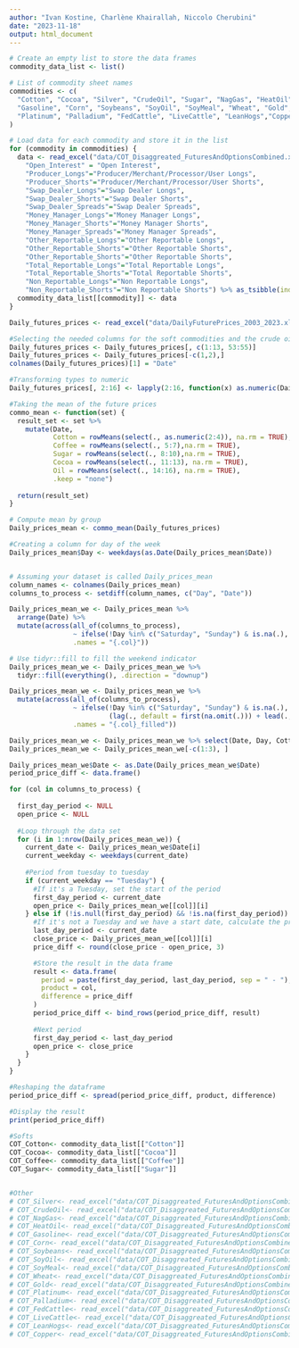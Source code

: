 ```yaml
---
author: "Ivan Kostine, Charlène Khairallah, Niccolo Cherubini"
date: "2023-11-18"
output: html_document
---
```


```r
# Create an empty list to store the data frames
commodity_data_list <- list()

# List of commodity sheet names
commodities <- c(
  "Cotton", "Cocoa", "Silver", "CrudeOil", "Sugar", "NagGas", "HeatOil",
  "Gasoline", "Corn", "Soybeans", "SoyOil", "SoyMeal", "Wheat", "Gold",
  "Platinum", "Palladium", "FedCattle", "LiveCattle", "LeanHogs","Copper", "Coffee"
)

# Load data for each commodity and store it in the list
for (commodity in commodities) {
  data <- read_excel("data/COT_Disaggreated_FuturesAndOptionsCombined.xlsx", sheet = commodity) %>% rename(
    "Open_Interest" = "Open Interest",
    "Producer_Longs"="Producer/Merchant/Processor/User Longs",
    "Producer_Shorts"="Producer/Merchant/Processor/User Shorts",
    "Swap_Dealer_Longs"="Swap Dealer Longs",
    "Swap_Dealer_Shorts"="Swap Dealer Shorts",
    "Swap_Dealer_Spreads"="Swap Dealer Spreads",
    "Money_Manager_Longs"="Money Manager Longs",
    "Money_Manager_Shorts"="Money Manager Shorts",
    "Money_Manager_Spreads"="Money Manager Spreads",
    "Other_Reportable_Longs"="Other Reportable Longs",
    "Other_Reportable_Shorts"="Other Reportable Shorts",
    "Other_Reportable_Shorts"="Other Reportable Shorts",
    "Total_Reportable_Longs"="Total Reportable Longs",
    "Total_Reportable_Shorts"="Total Reportable Shorts",
    "Non_Reportable_Longs"="Non Reportable Longs",
    "Non_Reportable_Shorts"="Non Reportable Shorts") %>% as_tsibble(index = Date, regular = FALSE)
  commodity_data_list[[commodity]] <- data
}


```

```r
Daily_futures_prices <- read_excel("data/DailyFuturePrices_2003_2023.xlsx", sheet="Original")

#Selecting the needed columns for the soft commodities and the crude oil
Daily_futures_prices <- Daily_futures_prices[, c(1:13, 53:55)]
Daily_futures_prices <- Daily_futures_prices[-c(1,2),]
colnames(Daily_futures_prices)[1] = "Date"

#Transforming types to numeric
Daily_futures_prices[, 2:16] <- lapply(2:16, function(x) as.numeric(Daily_futures_prices[[x]]))

#Taking the mean of the future prices
commo_mean <- function(set) {
  result_set <- set %>% 
    mutate(Date,
           Cotton = rowMeans(select(., as.numeric(2:4)), na.rm = TRUE),
           Coffee = rowMeans(select(., 5:7),na.rm = TRUE),
           Sugar = rowMeans(select(., 8:10),na.rm = TRUE),
           Cocoa = rowMeans(select(., 11:13), na.rm = TRUE),
           Oil = rowMeans(select(., 14:16), na.rm = TRUE),
           .keep = "none")
  
  return(result_set)
}

# Compute mean by group
Daily_prices_mean <- commo_mean(Daily_futures_prices)

#Creating a column for day of the week
Daily_prices_mean$Day <- weekdays(as.Date(Daily_prices_mean$Date))



```

```r
# Assuming your dataset is called Daily_prices_mean
column_names <- colnames(Daily_prices_mean)
columns_to_process <- setdiff(column_names, c("Day", "Date"))

Daily_prices_mean_we <- Daily_prices_mean %>%
  arrange(Date) %>%
  mutate(across(all_of(columns_to_process), 
                ~ ifelse(!Day %in% c("Saturday", "Sunday") & is.na(.), NA_real_, .),
                .names = "{.col}"))

# Use tidyr::fill to fill the weekend indicator
Daily_prices_mean_we <- Daily_prices_mean_we %>%
  tidyr::fill(everything(), .direction = "downup")

Daily_prices_mean_we <- Daily_prices_mean_we %>%
  mutate(across(all_of(columns_to_process),
                ~ ifelse(!Day %in% c("Saturday", "Sunday") & is.na(.), 
                         (lag(., default = first(na.omit(.))) + lead(., default = last(na.omit(.)))) / 2, .),
                .names = "{.col}_filled"))

Daily_prices_mean_we <- Daily_prices_mean_we %>% select(Date, Day, Cotton, Coffee, Sugar, Cocoa, Oil)
Daily_prices_mean_we <- Daily_prices_mean_we[-c(1:3), ]

```

```r
Daily_prices_mean_we$Date <- as.Date(Daily_prices_mean_we$Date)
period_price_diff <- data.frame()

for (col in columns_to_process) {
  
  first_day_period <- NULL
  open_price <- NULL
  
  #Loop through the data set
  for (i in 1:nrow(Daily_prices_mean_we)) {
    current_date <- Daily_prices_mean_we$Date[i]
    current_weekday <- weekdays(current_date)
    
    #Period from tuesday to tuesday
    if (current_weekday == "Tuesday") {
      #If it's a Tuesday, set the start of the period
      first_day_period <- current_date
      open_price <- Daily_prices_mean_we[[col]][i]
    } else if (!is.null(first_day_period) && !is.na(first_day_period)) {
      #If it's not a Tuesday and we have a start date, calculate the price difference
      last_day_period <- current_date
      close_price <- Daily_prices_mean_we[[col]][i]
      price_diff <- round(close_price - open_price, 3)

      #Store the result in the data frame
      result <- data.frame(
        period = paste(first_day_period, last_day_period, sep = " - "),
        product = col,
        difference = price_diff
      )
      period_price_diff <- bind_rows(period_price_diff, result)
      
      #Next period
      first_day_period <- last_day_period
      open_price <- close_price
    }
  }
}

#Reshaping the dataframe
period_price_diff <- spread(period_price_diff, product, difference)

#Display the result
print(period_price_diff)

```

```r
#Softs
COT_Cotton<- commodity_data_list[["Cotton"]]
COT_Cocoa<- commodity_data_list[["Cocoa"]]
COT_Coffee<- commodity_data_list[["Coffee"]]
COT_Sugar<- commodity_data_list[["Sugar"]]


#Other
# COT_Silver<- read_excel("data/COT_Disaggreated_FuturesAndOptionsCombined.xlsx", sheet="Silver") %>% as_tsibble(index= Date, regular=FALSE)
# COT_CrudeOil<- read_excel("data/COT_Disaggreated_FuturesAndOptionsCombined.xlsx", sheet="CrudeOil") %>% as_tsibble(index= Date, regular=FALSE)
# COT_NagGas<- read_excel("data/COT_Disaggreated_FuturesAndOptionsCombined.xlsx", sheet="NagGas") %>% as_tsibble(index= Date, regular=FALSE)
# COT_HeatOil<- read_excel("data/COT_Disaggreated_FuturesAndOptionsCombined.xlsx", sheet="HeatOil") %>% as_tsibble(index= Date, regular=FALSE)
# COT_Gasoline<- read_excel("data/COT_Disaggreated_FuturesAndOptionsCombined.xlsx", sheet="Gasoline") %>% as_tsibble(index= Date, regular=FALSE)
# COT_Corn<- read_excel("data/COT_Disaggreated_FuturesAndOptionsCombined.xlsx", sheet="Corn") %>% as_tsibble(index= Date, regular=FALSE)
# COT_Soybeans<- read_excel("data/COT_Disaggreated_FuturesAndOptionsCombined.xlsx", sheet="Soybeans") %>% as_tsibble(index= Date, regular=FALSE)
# COT_SoyOil<- read_excel("data/COT_Disaggreated_FuturesAndOptionsCombined.xlsx", sheet="SoyOil") %>% as_tsibble(index= Date, regular=FALSE)
# COT_SoyMeal<- read_excel("data/COT_Disaggreated_FuturesAndOptionsCombined.xlsx", sheet="SoyMeal") %>% as_tsibble(index= Date, regular=FALSE)
# COT_Wheat<- read_excel("data/COT_Disaggreated_FuturesAndOptionsCombined.xlsx", sheet="Wheat") %>% as_tsibble(index= Date, regular=FALSE)
# COT_Gold<- read_excel("data/COT_Disaggreated_FuturesAndOptionsCombined.xlsx", sheet="Gold") %>% as_tsibble(index= Date, regular=FALSE)
# COT_Platinum<- read_excel("data/COT_Disaggreated_FuturesAndOptionsCombined.xlsx", sheet="Platinum") %>% as_tsibble(index= Date, regular=FALSE)
# COT_Palladium<- read_excel("data/COT_Disaggreated_FuturesAndOptionsCombined.xlsx", sheet="Palladium") %>% as_tsibble(index= Date, regular=FALSE)
# COT_FedCattle<- read_excel("data/COT_Disaggreated_FuturesAndOptionsCombined.xlsx", sheet="FedCattle") %>% as_tsibble(index= Date, regular=FALSE)
# COT_LiveCattle<- read_excel("data/COT_Disaggreated_FuturesAndOptionsCombined.xlsx", sheet="LiveCattle") %>% as_tsibble(index= Date, regular=FALSE)
# COT_LeanHogs<- read_excel("data/COT_Disaggreated_FuturesAndOptionsCombined.xlsx", sheet="LeanHogs") %>% as_tsibble(index= Date, regular=FALSE)
# COT_Copper<- read_excel("data/COT_Disaggreated_FuturesAndOptionsCombined.xlsx", sheet="Copper") %>% as_tsibble(index= Date, regular=FALSE)




```